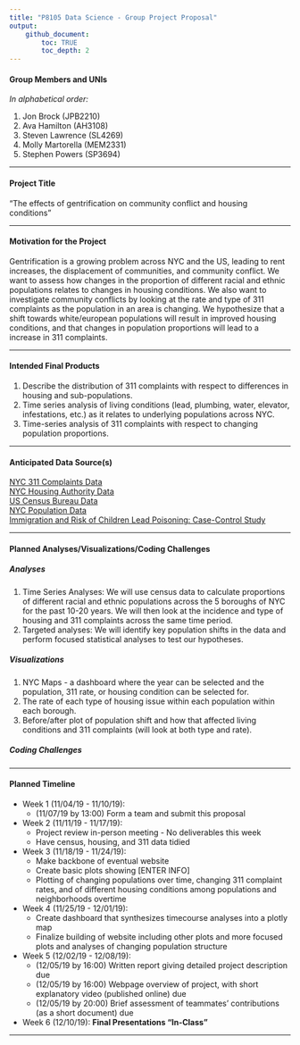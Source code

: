 ```yaml
---
title: "P8105 Data Science - Group Project Proposal"
output: 
    github_document:
        toc: TRUE
        toc_depth: 2
---
```


#### Group Members and UNIs  

*In alphabetical order:*  

1. Jon Brock (JPB2210)  
1. Ava Hamilton (AH3108)  
1. Steven Lawrence (SL4269)  
1. Molly Martorella (MEM2331)  
1. Stephen Powers (SP3694)

***  

#### Project Title  

"The effects of gentrification on community conflict and housing conditions"

***  

#### Motivation for the Project  

Gentrification is a growing problem across NYC and the US, leading to rent increases, the displacement of communities, and community conflict. We want to assess how changes in the proportion of different racial and ethnic populations relates to changes in housing conditions. We also want to investigate community conflicts by looking at the rate and type of 311 complaints as the population in an area is changing. We hypothesize that a shift towards white/european populations will result in improved housing conditions, and that changes in population proportions will lead to a increase in 311 complaints.

***

#### Intended Final Products  

1. Describe the distribution of 311 complaints with respect to differences in housing and sub-populations. 
1. Time series analysis of living conditions (lead, plumbing, water, elevator, infestations, etc.) as it relates to underlying populations across NYC.
1. Time-series analysis of 311 complaints with respect to changing population proportions.

***

#### Anticipated Data Source(s)  

[NYC 311 Complaints Data](https://data.cityofnewyork.us/d/erm2-nwe9/visualization)  
[NYC Housing Authority Data](https://data.cityofnewyork.us/Housing-Development/NYCHA-Development-Data-Book/evjd-dqpz)  
[US Census Bureau Data](https://www.census.gov/data/tables/time-series/demo/housing-patterns/housing-patterns-tables.html)  
[NYC Population Data](https://www1.nyc.gov/site/planning/planning-level/nyc-population/nyc-population.page)  
[Immigration and Risk of Children Lead Poisoning: Case-Control Study](https://ajph.aphapublications.org/doi/full/10.2105/AJPH.2006.093229)  

***  

#### Planned Analyses/Visualizations/Coding Challenges  
##### *Analyses*  

1. Time Series Analyses: We will use census data to calculate proportions of different racial and ethnic populations across the 5 boroughs of NYC for the past 10-20 years. We will then look at the incidence and type of housing and 311 complaints across the same time period.  
1. Targeted analyses: We will identify key population shifts in the data and perform focused statistical analyses to test our hypotheses.  

##### *Visualizations*  

1. NYC Maps - a dashboard where the year can be selected and the population, 311 rate, or housing condition can be selected for.  
1. The rate of each type of housing issue within each population within each borough.  
1. Before/after plot of population shift and how that affected living conditions and 311 complaints (will look at both type and rate).  

##### *Coding Challenges*  


***  

#### Planned Timeline  

- Week 1 (11/04/19 - 11/10/19):  
    - (11/07/19 by 13:00) Form a team and submit this proposal

- Week 2 (11/11/19 - 11/17/19):  
    -  Project review in-person meeting - No deliverables this week  
    -  Have census, housing, and 311 data tidied

- Week 3 (11/18/19 - 11/24/19):  
    -  Make backbone of eventual website  
    -  Create basic plots showing [ENTER INFO]  
    -  Plotting of changing populations over time, changing 311 complaint rates, and of different housing conditions among populations and neighborhoods overtime

- Week 4 (11/25/19 - 12/01/19):  
    -  Create dashboard that synthesizes timecourse analyses into a plotly map  
    -  Finalize building of website including other plots and more focused plots and analyses of changing population structure

- Week 5 (12/02/19 - 12/08/19):  
    - (12/05/19 by 16:00) Written report giving detailed project description due  
    - (12/05/19 by 16:00) Webpage overview of project, with short explanatory video (published online) due  
    - (12/05/19 by 20:00) Brief assessment of teammates' contributions (as a short document) due

- Week 6 (12/10/19): **Final Presentations "In-Class"**

***  